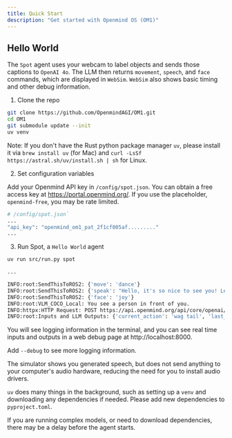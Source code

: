 ```yaml
---
title: Quick Start
description: "Get started with Openmind OS (OM1)"
---
```


## Hello World

The `Spot` agent uses your webcam to label objects and sends those captions to `OpenAI 4o`. The LLM then returns `movement`, `speech`, and `face` commands, which are displayed in `WebSim`. `WebSim` also shows basic timing and other debug information.

1. Clone the repo

```bash clone repo
git clone https://github.com/OpenmindAGI/OM1.git
cd OM1
git submodule update --init
uv venv
```

Note: If you don't have the Rust python package manager `uv`, please install it via `brew install uv` (for Mac) and `curl -LsSf https://astral.sh/uv/install.sh | sh` for Linux.

2. Set configuration variables

Add your Openmind API key in `/config/spot.json`. You can obtain a free access key at https://portal.openmind.org/. If you use the placeholder, `openmind-free`, you may be rate limited.

```bash set api key
# /config/spot.json`
...
"api_key": "openmind_om1_pat_2f1cf005af........."
...
```

3. Run Spot, a `Hello World` agent

```bash run spot
uv run src/run.py spot

...

INFO:root:SendThisToROS2: {'move': 'dance'}
INFO:root:SendThisToROS2: {'speak': "Hello, it's so nice to see you! Let's dance together!"}
INFO:root:SendThisToROS2: {'face': 'joy'}
INFO:root:VLM_COCO_Local: You see a person in front of you.
INFO:httpx:HTTP Request: POST https://api.openmind.org/api/core/openai/chat/completions "HTTP/1.1 200 OK"
INFO:root:Inputs and LLM Outputs: {'current_action': 'wag tail', 'last_speech': "Hello, new friend! I'm so happy to see you!", 'current_emotion': 'joy', 'system_latency': {'fuse_time': 0.2420651912689209, 'llm_start': 0.24208617210388184, 'processing': 1.4561660289764404, 'complete': 1.6982522010803223}, 'inputs': [{'input_type': 'VLM_COCO_Local', 'timestamp': 0.0, 'input': 'You see a person in front of you.'}]}
```

You will see logging information in the terminal, and you can see real time inputs and outputs in a web debug page at http://localhost:8000. 

Add `--debug` to see more logging information.


<Note>The simulator shows you generated speech, but does not send anything to your computer's audio hardware, reducing the need for you to install audio drivers.</Note>

<Tip>`uv` does many things in the background, such as setting up a `venv` and downloading any dependencies if needed. Please add new dependencies to `pyproject.toml`.</Tip>

<Note>If you are running complex models, or need to download dependencies, there may be a delay before the agent starts.</Note>
